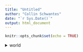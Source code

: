 ```yaml
---
title: "Untitled"
author: "Collin Schwantes"
date: "`r Sys.Date()`"
output: html_document
---
```


```r
knitr::opts_chunk$set(echo = TRUE)
```
<details><summary> world </summary> * some </details>
